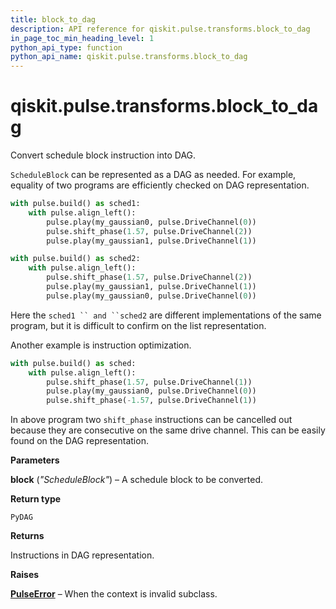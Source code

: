 ```yaml
---
title: block_to_dag
description: API reference for qiskit.pulse.transforms.block_to_dag
in_page_toc_min_heading_level: 1
python_api_type: function
python_api_name: qiskit.pulse.transforms.block_to_dag
---
```


# qiskit.pulse.transforms.block\_to\_dag

<Function id="qiskit.pulse.transforms.block_to_dag" name="block_to_dag" isDedicatedPage={true} github="https://github.com/qiskit/qiskit/tree/stable/0.22/qiskit/pulse/transforms/dag.py" signature="block_to_dag(block)">
  Convert schedule block instruction into DAG.

  `ScheduleBlock` can be represented as a DAG as needed. For example, equality of two programs are efficiently checked on DAG representation.

  ```python
  with pulse.build() as sched1:
      with pulse.align_left():
          pulse.play(my_gaussian0, pulse.DriveChannel(0))
          pulse.shift_phase(1.57, pulse.DriveChannel(2))
          pulse.play(my_gaussian1, pulse.DriveChannel(1))

  with pulse.build() as sched2:
      with pulse.align_left():
          pulse.shift_phase(1.57, pulse.DriveChannel(2))
          pulse.play(my_gaussian1, pulse.DriveChannel(1))
          pulse.play(my_gaussian0, pulse.DriveChannel(0))
  ```

  Here the `sched1 `` and ``sched2` are different implementations of the same program, but it is difficult to confirm on the list representation.

  Another example is instruction optimization.

  ```python
  with pulse.build() as sched:
      with pulse.align_left():
          pulse.shift_phase(1.57, pulse.DriveChannel(1))
          pulse.play(my_gaussian0, pulse.DriveChannel(0))
          pulse.shift_phase(-1.57, pulse.DriveChannel(1))
  ```

  In above program two `shift_phase` instructions can be cancelled out because they are consecutive on the same drive channel. This can be easily found on the DAG representation.

  **Parameters**

  **block** (*"ScheduleBlock"*) – A schedule block to be converted.

  **Return type**

  `PyDAG`

  **Returns**

  Instructions in DAG representation.

  **Raises**

  [**PulseError**](pulse#qiskit.pulse.PulseError "qiskit.pulse.PulseError") – When the context is invalid subclass.
</Function>

